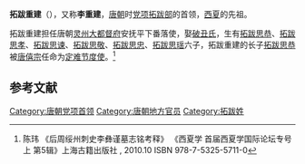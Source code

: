 '''拓跋重建'''（{{bd|？||？||}}），又称'''李重建'''，[[唐朝|唐朝]]时[[党项|党项]][[拓跋部|拓跋部]]的首领，[[西夏|西夏]]的先祖。

拓跋重建担任唐朝[[灵州|灵州]][[大都督府|大都督府]]安抚平下番落使，娶[[破丑氏|破丑氏]]，生有[[拓跋思恭|拓跋思恭]]、[[李思孝_(唐朝)|拓跋思孝]]、[[拓跋思谏|拓跋思谏]]、[[拓跋思敬|拓跋思敬]]、[[拓跋思忠|拓跋思忠]]、[[拓跋思瑶|拓跋思瑶]]六子，拓跋重建的长子[[拓跋思恭|拓跋思恭]]被[[唐僖宗|唐僖宗]]任命为[[定难节度使|定难节度使]]。<ref>陈玮 《后周绥州刺史李彝谨墓志铭考释》 《西夏学 首届西夏学国际论坛专号 上 第5辑》上海古籍出版社 , 2010.10  ISBN 978-7-5325-5711-0</ref>

==参考文献==
{{reflist}}

{{唐朝官员小作品}}
[[Category:唐朝党项首领|Category:唐朝党项首领]]
[[Category:唐朝地方官员|Category:唐朝地方官员]]
[[Category:拓跋姓|Category:拓跋姓]]